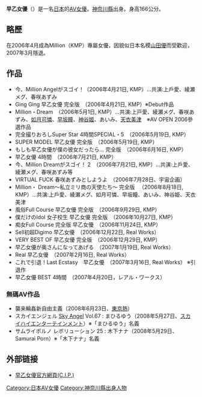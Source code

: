 {{AV女優|
|モデル名=早乙女 優
|ふりがな=さおとめ ゆう
|愛称=
|別名=
|生年=1983
|生月=8
|生日=15
|出身地={{JPN}}・[[神奈川縣|神奈川縣]]
|血液型=
|時点=
|身長=166
|体重=
|バスト=82
|ウエスト=58
|ヒップ=85
|カップ=C
|股下=
|靴=
|身体備考=
|ジャンル=[[色情片|色情片]]
|AV出演期間=2006年 - 2007年
|活動備考=
|他の活動=
|その他=
}}

'''早乙女優'''（{{bd|1983年|8月15日|catIdx=T}}）是一名[[日本|日本]]的[[AV女優|AV女優]]。[[神奈川縣|神奈川縣]]出身。身高166公分。

==略歷==
在2006年4月成為Million（KMP）專屬女優，因貌似日本名模[[山田優|山田優]]而受歡迎，2007年3月隱退。

==作品==

* 今、Million Angelがスゴイ！（2006年4月21日, KMP）…共演:上戶愛、綾瀬メグ、春咲あずみ
* Ging Ging 早乙女優 完全版　（2006年4月21日, KMP）※Debut作品
* Million・Dream　（2006年5月1日, KMP）…共演:上戸愛、綾瀬メグ、春咲あずみ、[[如月可憐|如月可憐]]、[[早坂瞳|早坂瞳]]、[[神谷姬|神谷姬]]、あいみ、[[天衣美津|天衣美津]]　※AV OPEN 2006參選作品
* 完全撮りおろしSuper Star 4時間SPECIAL・5　（2006年5月19日, KMP）
* SUPER MODEL 早乙女優 完全版　（2006年5月19日, KMP）
* もしも早乙女優が僕の彼女だったら… 完全版　（2006年6月16日, KMP）
* 早乙女優 4時間　（2006年7月21日, KMP）
* 今、Million Dreamがスゴイ！ 2　（2006年7月21日, KMP）…共演:上戶愛、綾瀬メグ、春咲あずみ等
* VIRTUAL FUCK 春咲あずみとしようよ　（2006年7月28日、宇宙企画）
* Million・ Dream～私立ミリ商の天使たち～ 完全版 　（2006年8月18日, KMP）…共演:上戶愛、綾瀬メグ、如月可憐、早坂瞳、あいみ、神谷姫、天衣美津
* 風俗Full Course 早乙女優 完全版　（2006年9月29日, KMP）
* 僕だけのIdol 女子校生 早乙女優 完全版　（2006年10月27日, KMP）
* 痴女Full Course 完全版 早乙女優　（2006年11月24日, KMP）
* Sell初超Digimo 早乙女優　（2006年12月22日, Real Works）
* VERY BEST OF 早乙女優 完全版　（2006年12月29日, KMP）
* 早乙女優が奥さんになってあげる　（2007年1月19日, Real Works）
* Real 早乙女優　（2007年2月16日, Real Works）
* これで引退！Last Ecstasy　早乙女優　（2007年3月16日, Real Works） ※引退作
* 早乙女優 BEST 4時間　（2007年4月20日，レアル・ワークス）

=== 無碼AV作品 ===
* 襲来輪姦新自由主義（2008年6月23日、[[東京熱|東京熱]]）
* スカイエンジェル [[Sky_Angel|Sky Angel]] Vol.67 : まひるゆう（2008年5月27日、[[スカイハイエンターテインメント|スカイハイエンターテインメント]]）※「まひるゆう」名義
* サムライポルノ レボリューション 25 : 木下ナナ（2008年5月29日、Samurai Porn）※「木下ナナ」名義

== 外部链接 ==
* [https://web.archive.org/web/20071228160647/http://www.ionpromotion.net/profile/saotome 早乙女優官方網頁(C.I.P.)]

{{DEFAULTSORT:Saotome Yuu}}
[[Category:日本AV女優|Category:日本AV女優]]
[[Category:神奈川縣出身人物|Category:神奈川縣出身人物]]